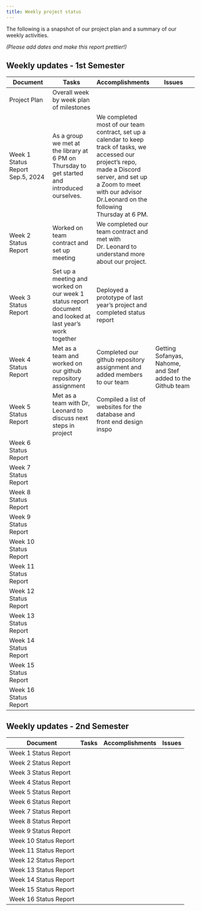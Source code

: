 ```yaml
---
title: Weekly project status
---
```


The following is a snapshot of our project plan and a summary of our weekly activities.

*(Please add dates and make this report prettier!)*

## Weekly updates - 1st Semester

| Document | Tasks | Accomplishments | Issues |
|---|---|---|---|
| Project Plan | Overall week by week plan of milestones | | |
| Week 1 Status Report<br/>Sep.5, 2024 |As a group we met at the library at 6 PM on Thursday to get started and introduced ourselves.|We completed most of our team contract, set up a calendar to keep track of tasks, we accessed our project's repo, made a Discord server, and set up a Zoom to meet with our advisor Dr.Leonard on the following Thursday at 6 PM.| |
| Week 2 Status Report |Worked on team contract and set up meeting |We completed our team contract and met with Dr. Leonard to understand more about our project. | |
| Week 3 Status Report |Set up a meeting and worked on our week 1 status report document and looked at last year's work together|Deployed a prototype of last year's project and completed status report| |
| Week 4 Status Report |Met as a team and worked on our github repository assignment |Completed our github repository assignment and added members to our team| Getting Sofanyas, Nahome, and Stef added to the Github team|
| Week 5 Status Report |Met as a team with Dr, Leonard to discuss next steps in project|Compiled a list of websites for the database and front end design inspo | |
| Week 6 Status Report | | | |
| Week 7 Status Report | | | |
| Week 8 Status Report | | | |
| Week 9 Status Report | | | |
| Week 10 Status Report | | | |
| Week 11 Status Report | | | |
| Week 12 Status Report | | | |
| Week 13 Status Report | | | |
| Week 14 Status Report | | | |
| Week 15 Status Report | | | |
| Week 16 Status Report | | | |

## Weekly updates - 2nd Semester

| Document | Tasks | Accomplishments| Issues |
|---|---|---|---|
| Week 1 Status Report | | | |
| Week 2 Status Report | | | |
| Week 3 Status Report | | | |
| Week 4 Status Report | | | |
| Week 5 Status Report | | | |
| Week 6 Status Report | | | |
| Week 7 Status Report | | | |
| Week 8 Status Report | | | |
| Week 9 Status Report | | | |
| Week 10 Status Report | | | |
| Week 11 Status Report | | | |
| Week 12 Status Report | | | |
| Week 13 Status Report | | | |
| Week 14 Status Report | | | |
| Week 15 Status Report | | | |
| Week 16 Status Report | | | |



